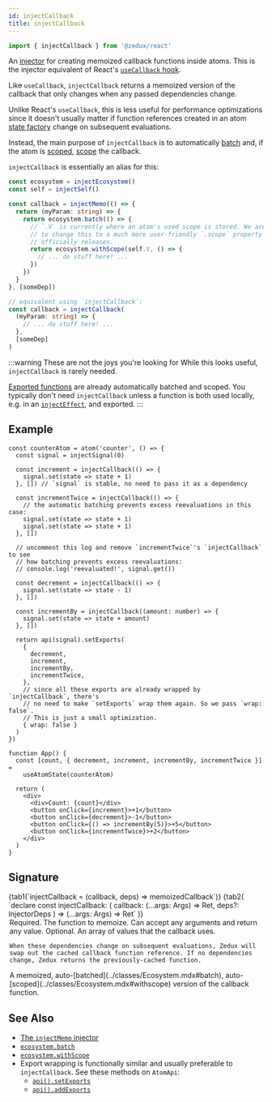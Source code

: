 ```yaml
---
id: injectCallback
title: injectCallback
---
```



```ts
import { injectCallback } from '@zedux/react'
```

An [injector](../glossary.mdx#injector) for creating memoized callback functions inside atoms. This is the injector equivalent of React's [`useCallback` hook](https://react.dev/reference/react/useCallback).

Like `useCallback`, `injectCallback` returns a memoized version of the callback that only changes when any passed dependencies change.

Unlike React's `useCallback`, this is less useful for performance optimizations since it doesn't usually matter if function references created in an atom [state factory](../glossary.mdx#state-factory) change on subsequent evaluations.

Instead, the main purpose of `injectCallback` is to automatically [batch](../classes/Ecosystem.mdx#batch) and, if the atom is [scoped](../glossary.mdx#scoped-atom), [scope](../classes/Ecosystem.mdx#withscope) the callback.

`injectCallback` is essentially an alias for this:

```ts
const ecosystem = injectEcosystem()
const self = injectSelf()

const callback = injectMemo(() => {
  return (myParam: string) => {
    return ecosystem.batch(() => {
      // `.V` is currently where an atom's used scope is stored. We are planning
      // to change this to a much more user-friendly `.scope` property before v2
      // officially releases.
      return ecosystem.withScope(self.V, () => {
        // ... do stuff here! ...
      })
    })
  }
}, [someDep])

// equivalent using `injectCallback`:
const callback = injectCallback(
  (myParam: string) => {
    // ... do stuff here! ...
  },
  [someDep]
)
```

:::warning These are not the joys you're looking for
While this looks useful, `injectCallback` is rarely needed.

[Exported functions](../classes/AtomApi.mdx#exports) are already automatically batched and scoped. You typically don't need `injectCallback` unless a function is both used locally, e.g. in an [`injectEffect`](/not-done?path=./injectEffect.mdx), and exported.
:::

## Example

```tsx live ecosystemId=injectCallback/example resultVar=App version=2
const counterAtom = atom('counter', () => {
  const signal = injectSignal(0)

  const increment = injectCallback(() => {
    signal.set(state => state + 1)
  }, []) // `signal` is stable, no need to pass it as a dependency

  const incrementTwice = injectCallback(() => {
    // the automatic batching prevents excess reevaluations in this case:
    signal.set(state => state + 1)
    signal.set(state => state + 1)
  }, [])

  // uncomment this log and remove `incrementTwice`'s `injectCallback` to see
  // how batching prevents excess reevaluations:
  // console.log('reevaluated!', signal.get())

  const decrement = injectCallback(() => {
    signal.set(state => state - 1)
  }, [])

  const incrementBy = injectCallback((amount: number) => {
    signal.set(state => state + amount)
  }, [])

  return api(signal).setExports(
    {
      decrement,
      increment,
      incrementBy,
      incrementTwice,
    },
    // since all these exports are already wrapped by `injectCallback`, there's
    // no need to make `setExports` wrap them again. So we pass `wrap: false`.
    // This is just a small optimization.
    { wrap: false }
  )
})

function App() {
  const [count, { decrement, increment, incrementBy, incrementTwice }] =
    useAtomState(counterAtom)

  return (
    <div>
      <div>Count: {count}</div>
      <button onClick={increment}>+1</button>
      <button onClick={decrement}>-1</button>
      <button onClick={() => incrementBy(5)}>+5</button>
      <button onClick={incrementTwice}>+2</button>
    </div>
  )
}
```

## Signature

<Tabs>
  {tab1(`injectCallback = (callback, deps) => memoizedCallback`)}
  {tab2(
    `declare const injectCallback: <Args extends any[] = [], Ret = any>(
    callback: (...args: Args) => Ret,
    deps?: InjectorDeps
  ) => (...args: Args) => Ret`
  )}
</Tabs>

<Legend>
  <Item name="callback">
    Required. The function to memoize. Can accept any arguments and return any value.

  </Item>
  <Item name="deps">
    Optional. An array of values that the callback uses.
    
    When these dependencies change on subsequent evaluations, Zedux will swap out the cached callback function reference. If no dependencies change, Zedux returns the previously-cached function.

  </Item>
  <Item name="Returns">
    A memoized, auto-[batched](../classes/Ecosystem.mdx#batch), auto-[scoped](../classes/Ecosystem.mdx#withscope) version of the callback function.

  </Item>
</Legend>

## See Also

- [The `injectMemo` injector](/not-done?path=./injectMemo.mdx)
- [`ecosystem.batch`](../classes/Ecosystem.mdx#batch)
- [`ecosystem.withScope`](../classes/Ecosystem.mdx#withscope)
- Export wrapping is functionally similar and usually preferable to `injectCallback`. See these methods on `AtomApi`:
  - [`api().setExports`](../classes/AtomApi.mdx#setexports)
  - [`api().addExports`](../classes/AtomApi.mdx#addexports)
